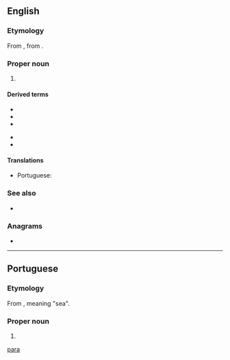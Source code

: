 {{also|Appendix:Variations of "para"}}
==English==
===Etymology===
From {{etyl|pt|en}} {{m|pt|Pará}}, from {{etyl|tpw|en}}.

===Proper noun===
{{en-proper noun}}

# {{place:Brazil/state|en|capital=Belém|region=North Region}}

====Derived terms====
{{der-top}}
* {{l|en|Pará cress}}
* {{l|en|Pará grass}}
* {{l|en|Pará nut}}
{{der-mid}}
* {{l|en|Pará rubber tree}}
* {{l|en|Pará rubber}}
{{der-bottom}}

====Translations====
{{trans-top|state in northern Brazil}}
* Portuguese: {{t+|pt|Pará|m}}
{{trans-mid}}
{{trans-bottom}}

===See also===
* {{pedialite}}

===Anagrams===
* {{anagrams|en|AARP|ARPA|Rapa|apar}}

[[Category:English terms spelled with Á|para]]

----

==Portuguese==
===Etymology===
From {{etyl|tpw|pt}}, meaning "sea".

===Proper noun===
{{pt-proper noun|m}}

# {{place:Brazil/state|pt|capital=Belém|region=North Region}}